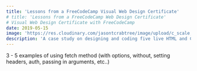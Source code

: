 ```yaml
---
title: 'Lessons from a FreeCodeCamp Visual Web Design Certificate'
# title: 'Lessons from a FreeCodeCamp Web Design Certificate'
# Visual Web Design Certificate with FreeCodeCamp
date: 2019-05-15
image: 'https://res.cloudinary.com/jasontcrabtree/image/upload/c_scale,w_830/v1573419642/Portfolio-Assets/jtc-freecodecamp-image.png'
description: 'A case study on designing and coding five live HTML and CSS websites for the FreeCodeCamp Responsive Web Design Project certificate.'
---
```


3 - 5 examples of using fetch method (with options, without, setting headers, auth, passing in arguments, etc..)
